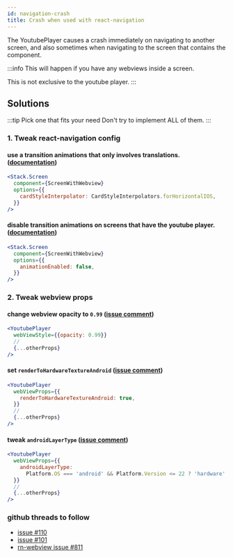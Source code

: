 ```yaml
---
id: navigation-crash
title: Crash when used with react-navigation
---
```


The YoutubePlayer causes a crash immediately on navigating to another screen, and also sometimes when navigating to the screen that contains the component.

:::info
This will happen if you have any webviews inside a screen.

This is not exclusive to the youtube player.
:::

## Solutions

:::tip Pick one that fits your need
Don't try to implement ALL of them.
:::

### 1. Tweak react-navigation config

#### use a transition animations that only involves translations. ([documentation](https://reactnavigation.org/docs/stack-navigator/#pre-made-configs))

```jsx
<Stack.Screen
  component={ScreenWithWebview}
  options={{
    cardStyleInterpolator: CardStyleInterpolators.forHorizontalIOS,
  }}
/>
```

#### disable transition animations on screens that have the youtube player. ([documentation](https://reactnavigation.org/docs/stack-navigator/#animationenabled))

```jsx
<Stack.Screen
  component={ScreenWithWebview}
  options={{
    animationEnabled: false,
  }}
/>
```

### 2. Tweak webview props

#### change webview opacity to `0.99` ([issue comment](https://github.com/LonelyCpp/react-native-youtube-iframe/issues/110#issuecomment-779848787))

```jsx
<YoutubePlayer
  webViewStyle={{opacity: 0.99}}
  //
  {...otherProps}
/>
```

#### set `renderToHardwareTextureAndroid` ([issue comment](https://github.com/react-native-webview/react-native-webview/issues/811#issuecomment-748611465))

```jsx
<YoutubePlayer
  webViewProps={{
    renderToHardwareTextureAndroid: true,
  }}
  //
  {...otherProps}
/>
```

#### tweak `androidLayerType` ([issue comment](https://github.com/LonelyCpp/react-native-youtube-iframe/issues/110#issuecomment-786603325))

```jsx
<YoutubePlayer
  webViewProps={{
    androidLayerType:
      Platform.OS === 'android' && Platform.Version <= 22 ? 'hardware' : 'none',
  }}
  //
  {...otherProps}
/>
```

### github threads to follow

- [issue #110](https://github.com/LonelyCpp/react-native-youtube-iframe/issues/110)
- [issue #101](https://github.com/LonelyCpp/react-native-youtube-iframe/issues/101)
- [rn-webview issue #811](https://github.com/react-native-webview/react-native-webview/issues/811)
